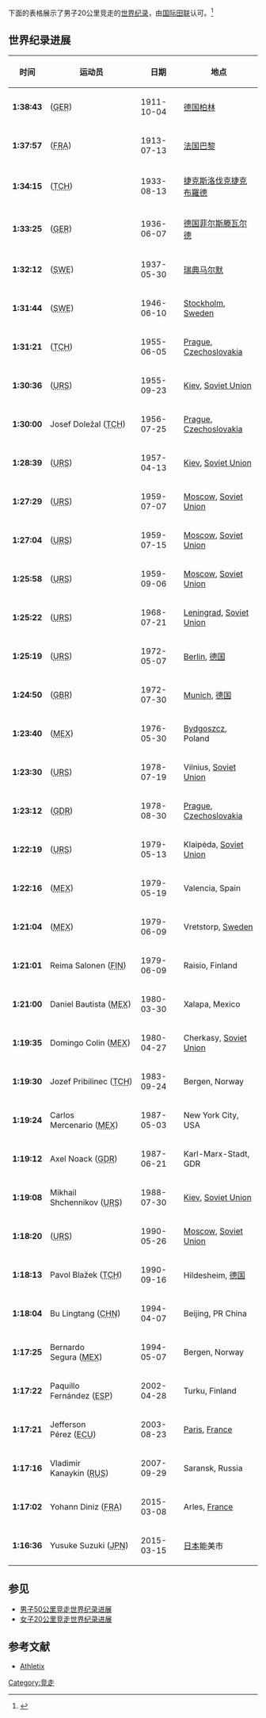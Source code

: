 下面的表格展示了男子20公里竞走的[[世界纪录|世界纪录]]，由[[国际田径联合会|国际田联]]认可。<ref name="iaaf">{{Cite book|editor1-first = Mark|editor1-last = Butler|title = 13th IAAF World Championships In Athletics: IAAF Statistics Handbook. Daegu 2011.|url = http://www.iaaf.org/mm/Document/06/10/33/61033_PDF_English.pdf|format = pdf|accessdate = 28 September 2011|year = 2011|publisher = IAAF Media & Public Relations Department|location = Monako|pages = 615|archiveurl = http://www.webcitation.org/6B6G1X4mj|archivedate = November 23, 2012}}</ref>

== 世界纪录进展 ==
{| class="wikitable sortable cx-highlight" style="font-size: 95%; margin-bottom: 10px;"
!时间
! 运动员 
! 日期 
! 地点
|-
| align="center" | '''1:38:43''' 
| {{Flagathlete|[[Hermann_Müller_(athlete)|Hermann Müller]]|GER|empire}}(<abbr title="Germany">GER</abbr>) 
| 1911-10-04 
|[[德国|德国]][[柏林|柏林]]
|- 
| align="center" | '''1:37:57''' 
| {{Flagathlete|[[Emile_Anthoine|Emile Anthoine]]|FRA}}(<abbr title="France">FRA</abbr>) 
| 1913-07-13 
|[[法国|法国]][[巴黎|巴黎]]
|-
| align="center" | '''1:34:15''' 
| {{Flagathlete|[[Václav_Balšán|Václav Balšán]]|TCH}}(<abbr title="Czechoslovakia">TCH</abbr>) 
| 1933-08-13 
| [[捷克斯洛伐克|捷克斯洛伐克]][[捷克布羅德|捷克布羅德]]
|- 
| align="center" | '''1:33:25''' 
| {{Flagathlete|[[Fritz_Bleiweiss|Fritz Bleiweiss]]|GER|Nazi}}(<abbr title="Germany">GER</abbr>) 
| 1936-06-07 
|[[德国|德国]][[菲尔斯滕瓦尔德|菲尔斯滕瓦尔德]]
|-
| align="center" |'''1:32:12''' 
| {{Flagathlete|[[约翰·米凯尔松|约翰·米凯尔松]]|SWE}}(<abbr title="Sweden">SWE</abbr>) 
| 1937-05-30 
|[[瑞典|瑞典]][[马尔默|马尔默]]
|- 
| align="center" | '''1:31:44''' 
| {{Flagathlete|[[约翰·米凯尔松|约翰·米凯尔松]]|SWE}}(<abbr title="Sweden">SWE</abbr>) 
| 1946-06-10 
| [[斯德哥尔摩|Stockholm]], [[瑞典|Sweden]]
|-
| align="center" | '''1:31:21''' 
| {{Flagathlete|[[Josef_Doležal|Josef Doležal]]|TCH}}(<abbr title="Czechoslovakia">TCH</abbr>) 
| 1955-06-05 
| [[布拉格|Prague]], [[捷克斯洛伐克|Czechoslovakia]]
|- 
| align="center" | '''1:30:36''' 
| {{Flagathlete|[[弗拉基米尔·戈卢布尼奇|弗拉基米尔·戈卢布尼奇]]|URS}}(<abbr title="Soviet Union">URS</abbr>) 
| 1955-09-23 
| [[基輔|Kiev]], [[苏联|Soviet Union]]
|-
| align="center" | '''1:30:00''' 
| {{Flagathlete|[[Josef_Doležal|Josef Doležal]]|TCH}}Josef Doležal (<abbr title="Czechoslovakia">TCH</abbr>) 
| 1956-07-25 
| [[布拉格|Prague]], [[捷克斯洛伐克|Czechoslovakia]]
|- 
| align="center" | '''1:28:39''' 
| {{Flagathlete|[[Vladimir_Guk|Vladimir Guk]]|URS}}(<abbr title="Soviet Union">URS</abbr>) 
| 1957-04-13 
| [[基輔|Kiev]], [[苏联|Soviet Union]]
|-
| align="center" | '''1:27:29''' 
| {{Flagathlete|[[Leonid_Spirin|Leonid Spirin]]|URS}}(<abbr title="Soviet Union">URS</abbr>) 
| 1959-07-07 
| [[莫斯科|Moscow]], [[苏联|Soviet Union]]
|- 
| align="center" | '''1:27:04''' 
| {{Flagathlete|[[弗拉基米尔·戈卢布尼奇|弗拉基米尔·戈卢布尼奇]]|URS}}(<abbr title="Soviet Union">URS</abbr>) 
| 1959-07-15 
| [[莫斯科|Moscow]], [[苏联|Soviet Union]]
|-
| align="center" | '''1:25:58''' 
| {{Flagathlete|[[Anatoliy_Vedyakov|Anatoliy Vedyakov]]|URS}}(<abbr title="Soviet Union">URS</abbr>) 
| 1959-09-06 
| [[莫斯科|Moscow]], [[苏联|Soviet Union]]
|- 
| align="center" | '''1:25:22''' 
| {{Flagathlete|[[Gennadiy_Agapov|Gennadiy Agapov]]|URS}}(<abbr title="Soviet Union">URS</abbr>) 
| 1968-07-21 
| [[圣彼得堡|Leningrad]], [[苏联|Soviet Union]]
|-
| align="center" | '''1:25:19''' 
| {{Flagathlete|[[Gennadiy_Agapov|Gennadiy Agapov]]|URS}}(<abbr title="Soviet Union">URS</abbr>) 
| 1972-05-07 
| [[柏林|Berlin]], [[德国|德国]]
|- 
| align="center" | '''1:24:50''' 
| {{Flagathlete|[[Paul_Nihill|Paul Nihill]]|GBR}}(<abbr title="United Kingdom">GBR</abbr>) 
| 1972-07-30 
| [[慕尼黑|Munich]], [[德国|德国]]
|-
| align="center" | '''1:23:40''' 
| {{Flagathlete|[[丹尼尔·包蒂斯塔|丹尼尔·包蒂斯塔]]|MEX}}(<abbr title="Mexico">MEX</abbr>) 
| 1976-05-30 
| [[比得哥什|Bydgoszcz]], Poland
|- 
| align="center" | '''1:23:30''' 
| {{Flagathlete|[[Anatoliy_Solomin|Anatoliy Solomin]]|URS}}(<abbr title="Soviet Union">URS</abbr>) 
| 1978-07-19 
| Vilnius, [[苏联|Soviet Union]]
|-
| align="center" | '''1:23:12''' 
| {{Flagathlete|[[罗兰·维泽尔|罗兰·维泽尔]]|GDR}}(<abbr title="East Germany">GDR</abbr>) 
| 1978-08-30 
| [[布拉格|Prague]], [[捷克斯洛伐克|Czechoslovakia]]
|- 
| align="center" | '''1:22:19''' 
| {{Flagathlete|[[Vadim_Tsvetkov|Vadim Tsvetkov]]|URS}}(<abbr title="Soviet Union">URS</abbr>) 
| 1979-05-13 
| Klaipėda, [[苏联|Soviet Union]]
|-
| align="center" | '''1:22:16''' 
| {{Flagathlete|[[丹尼尔·包蒂斯塔|丹尼尔·包蒂斯塔]]|MEX}}(<abbr title="Mexico">MEX</abbr>) 
| 1979-05-19 
| Valencia, Spain
|- 
| align="center" | '''1:21:04''' 
| {{Flagathlete|[[丹尼尔·包蒂斯塔|丹尼尔·包蒂斯塔]]|MEX}}(<abbr title="Mexico">MEX</abbr>) 
| 1979-06-09 
| Vretstorp, [[瑞典|Sweden]]
|-
| align="center" | '''1:21:01''' 
| {{Flagathlete|[[Reima_Salonen|Reima Salonen]]|FIN}}Reima Salonen (<abbr title="Finland">FIN</abbr>) 
| 1979-06-09 
| Raisio, Finland
|- 
| align="center" | '''1:21:00''' 
| {{Flagathlete|[[丹尼尔·包蒂斯塔|丹尼尔·包蒂斯塔]]|MEX}}Daniel Bautista (<abbr title="Mexico">MEX</abbr>) 
| 1980-03-30 
| Xalapa, Mexico
|-
| align="center" | '''1:19:35''' 
| {{Flagathlete|[[Domingo_Colin|Domingo Colin]]|MEX}}Domingo Colin (<abbr title="Mexico">MEX</abbr>) 
| 1980-04-27 
| Cherkasy, [[苏联|Soviet Union]]
|- 
| align="center" | '''1:19:30''' 
| {{Flagathlete|[[约瑟夫·普里比利内克|约瑟夫·普里比利内克]]|TCH}}Jozef Pribilinec (<abbr title="Czechoslovakia">TCH</abbr>) 
| 1983-09-24 
| Bergen, Norway
|-
| align="center" | '''1:19:24''' 
| {{Flagathlete|[[Carlos_Mercenario|Carlos Mercenario]]|MEX}}Carlos Mercenario (<abbr title="Mexico">MEX</abbr>) 
| 1987-05-03 
| New York City, USA
|- 
| align="center" | '''1:19:12''' 
| {{Flagathlete|[[Axel_Noack|Axel Noack]]|GDR}}Axel Noack (<abbr title="East Germany">GDR</abbr>) 
| 1987-06-21 
| Karl-Marx-Stadt, GDR
|-
| align="center" | '''1:19:08''' 
| {{Flagathlete|[[Mikhail_Shchennikov|Mikhail Shchennikov]]|URS}}Mikhail Shchennikov (<abbr title="Soviet Union">URS</abbr>) 
| 1988-07-30 
| [[基輔|Kiev]], [[苏联|Soviet Union]]
|- 
| align="center" | '''1:18:20''' 
| {{Flagathlete|[[Andrey_Perlov|Andrey Perlov]]|URS}}(<abbr title="Soviet Union">URS</abbr>) 
| 1990-05-26 
| [[莫斯科|Moscow]], [[苏联|Soviet Union]]
|-
| align="center" | '''1:18:13''' 
| {{Flagathlete|[[Pavol_Blažek|Pavol Blažek]]|TCH}}Pavol Blažek (<abbr title="Czechoslovakia">TCH</abbr>) 
| 1990-09-16 
| Hildesheim, [[德国|德国]]
|- 
| align="center" | '''1:18:04''' 
| {{Flagathlete|[[Bu_Lingtang|Bu Lingtang]]|CHN}}Bu Lingtang (<abbr title="China">CHN</abbr>) 
| 1994-04-07 
| Beijing, PR China
|-
| align="center" | '''1:17:25 '''
| {{Flagathlete|[[Bernardo_Segura|Bernardo Segura]]|MEX}}Bernardo Segura (<abbr title="Mexico">MEX</abbr>) 
| 1994-05-07
| Bergen, Norway 
|- 
| align="center" | '''1:17:22''' 
| {{Flagathlete|[[Paquillo_Fernández|Paquillo Fernández]]|ESP}}Paquillo Fernández (<abbr title="Spain">ESP</abbr>) 
| 2002-04-28 
| Turku, Finland
|-
| align="center" | '''1:17:21''' 
| {{Flagathlete|[[赫费尔松·佩雷斯|赫费尔松·佩雷斯]]|ECU}}Jefferson Pérez (<abbr title="Ecuador">ECU</abbr>) 
| 2003-08-23 
| [[巴黎|Paris]], [[法国|France]]
|- 
| align="center" | '''1:17:16''' 
| {{Flagathlete|[[Vladimir_Kanaykin|Vladimir Kanaykin]]|RUS}}Vladimir Kanaykin (<abbr title="Russia">RUS</abbr>) 
| 2007-09-29 
| Saransk, Russia
|- 
| align="center" | '''1:17:02''' 
| {{Flagathlete|[[约昂·迪尼兹|约昂·迪尼兹]]|FRA}}Yohann Diniz (<abbr title="France">FRA</abbr>) 
| 2015-03-08 
| Arles, [[法国|France]]
|- 
| align="center" | '''1:16:36''' 
| {{Flagathlete|[[鈴木雄介|鈴木雄介]]|JPN}}Yusuke Suzuki (<abbr title="Japan">JPN</abbr>) 
| 2015-03-15 
|[[日本|日本]]能美市
|}

== 参见 ==
* [[男子50公里竞走世界纪录进展|男子50公里竞走世界纪录进展]]
* [[女子20公里竞走世界纪录进展|女子20公里竞走世界纪录进展]]

== 参考文献 ==
{{Reflist}}
* [https://archive.is/20130112120428/http://athletix.org/?p=730 Athletix]
[[Category:竞走|Category:竞走]]